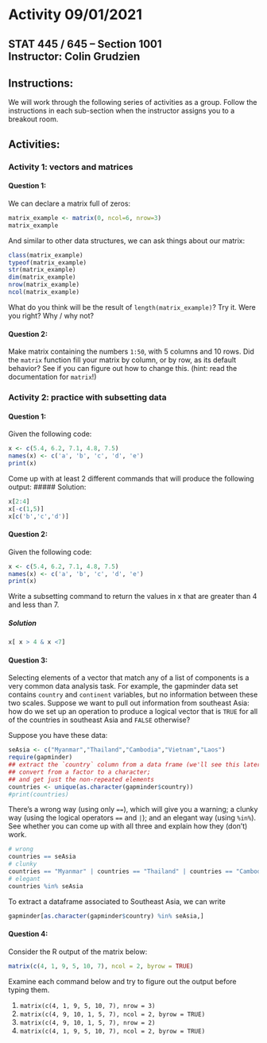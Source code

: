 # Activity 09/01/2021

## STAT 445 / 645 -- Section 1001 <br> Instructor: Colin Grudzien<br>

## Instructions:
We will work through the following series of activities as a group.  Follow the instructions in each sub-section when the instructor assigns you to a breakout room.

## Activities:

### Activity 1: vectors and matrices


#### Question 1:
We can declare a matrix full of zeros:

```r
matrix_example <- matrix(0, ncol=6, nrow=3)
matrix_example
```

And similar to other data structures, we can ask things about our matrix:

```r
class(matrix_example)
typeof(matrix_example)
str(matrix_example)
dim(matrix_example)
nrow(matrix_example)
ncol(matrix_example)
```

What do you think will be the result of
`length(matrix_example)`?
Try it.
Were you right? Why / why not?


#### Question 2:
Make matrix containing the numbers `1:50`, with 5 columns and 10 rows.
Did the `matrix` function fill your matrix by column, or by row, as its default behavior?
See if you can figure out how to change this.
(hint: read the documentation for `matrix`!)


### Activity 2: practice with subsetting data

#### Question 1:

Given the following code:
```r
x <- c(5.4, 6.2, 7.1, 4.8, 7.5)
names(x) <- c('a', 'b', 'c', 'd', 'e')
print(x)
```

Come up with at least 2 different commands that will produce the following output:
##### Solution:
```r
x[2:4]
x[-c(1,5)]
x[c('b','c','d')]
```

#### Question 2:

Given the following code:

```r
x <- c(5.4, 6.2, 7.1, 4.8, 7.5)
names(x) <- c('a', 'b', 'c', 'd', 'e')
print(x)
```

Write a subsetting command to return the values in x that are greater than 4 and less than 7.

##### Solution

```r
x[ x > 4 & x <7]
```


#### Question 3:

Selecting elements of a vector that match any of a list of components
is a very common data analysis task. For example, the gapminder data set
contains `country` and `continent` variables, but no information between
these two scales. Suppose we want to pull out information from southeast
Asia: how do we set up an operation to produce a logical vector that
is `TRUE` for all of the countries in southeast Asia and `FALSE` otherwise?

Suppose you have these data:
```r
seAsia <- c("Myanmar","Thailand","Cambodia","Vietnam","Laos")
require(gapminder)
## extract the `country` column from a data frame (we'll see this later);
## convert from a factor to a character;
## and get just the non-repeated elements
countries <- unique(as.character(gapminder$country))
#print(countries)
```

There's a wrong way (using only `==`), which will give you a warning;
a clunky way (using the logical operators `==` and `|`); and
an elegant way (using `%in%`). See whether you can come up with all three
and explain how they (don't) work.

```r
# wrong
countries == seAsia
# clunky
countries == "Myanmar" | countries == "Thailand" | countries == "Cambodia" | countries == "Vietnam" | countries == "Laos"
# elegant
countries %in% seAsia
```


To extract a dataframe associated to Southeast Asia, we can write

```r
gapminder[as.character(gapminder$country) %in% seAsia,]
```

#### Question 4:

Consider the R output of the matrix below:
```r
matrix(c(4, 1, 9, 5, 10, 7), ncol = 2, byrow = TRUE)
```
Examine each command below and try to figure out the output before typing them.

  1. `matrix(c(4, 1, 9, 5, 10, 7), nrow = 3)`
  2. `matrix(c(4, 9, 10, 1, 5, 7), ncol = 2, byrow = TRUE)`
  3. `matrix(c(4, 9, 10, 1, 5, 7), nrow = 2)`
  4. `matrix(c(4, 1, 9, 5, 10, 7), ncol = 2, byrow = TRUE)`
  
